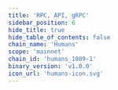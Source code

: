 ```yaml
---
title: 'RPC, API, gRPC'
sidebar_position: 6
hide_title: true
hide_table_of_contents: false
chain_name: 'Humans'
scope: 'mainnet'
chain_id: 'humans_1089-1'
binary_version: 'v1.0.0'
icon_url: 'humans-icon.svg'
---
```



<PageTitle
  iconUrl="img/humans-icon.svg"
  title="Humans Public Endpoints"
  chainId="humans_1089-1"
  version="v1.0.0"
/>

<Endpoints
  api="https://humans-api.noders.services"
  rpc="https://humans-rpc.noders.services"
  grpc="https://humans-grpc.noders.services:443"
  jsonRpc=""
/>
